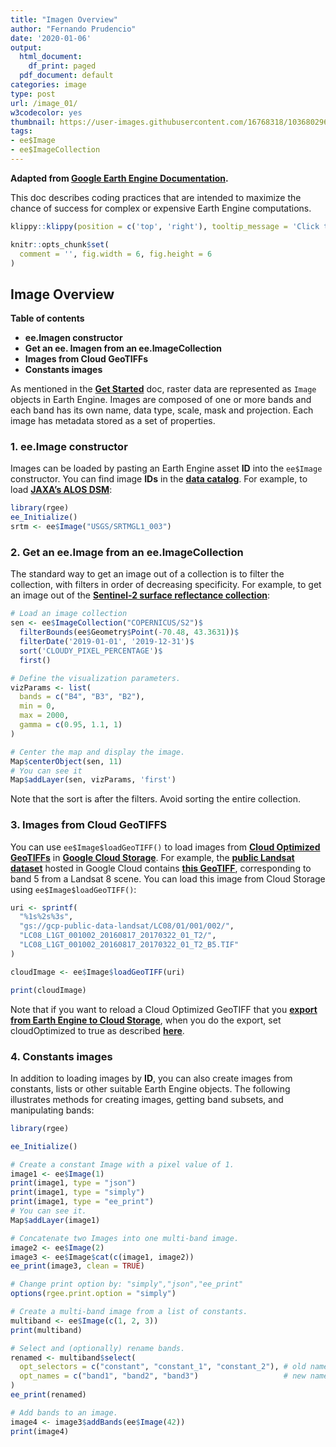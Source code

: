 ```yaml
---
title: "Imagen Overview"
author: "Fernando Prudencio"
date: '2020-01-06'
output:
  html_document:
    df_print: paged
  pdf_document: default
categories: image
type: post
url: /image_01/
w3codecolor: yes
thumbnail: https://user-images.githubusercontent.com/16768318/103680296-3fd3f700-4f86-11eb-8750-5a5920a87d18.png
tags:
- ee$Image
- ee$ImageCollection
---
```


**Adapted from [Google Earth Engine Documentation](https://developers.google.com/earth-engine/best_practices).**

This doc describes coding practices that are intended to maximize the chance of success for complex or expensive Earth Engine computations.

```r
klippy::klippy(position = c('top', 'right'), tooltip_message = 'Click to copy', tooltip_success = 'Done', all_precode = TRUE)
```


```r
knitr::opts_chunk$set(
  comment = '', fig.width = 6, fig.height = 6
)
```

## Image Overview 

**Table of contents**

* **ee.Imagen constructor**
* **Get an ee. Imagen from an ee.ImageCollection**
* **Images from Cloud GeoTIFFs**
* **Constants images**

As mentioned in the [**Get Started**](https://developers.google.com/earth-engine/guides/getstarted#earth-engine-data-structures) doc, raster data are represented as `Image` objects in Earth Engine. Images are composed of one or more bands and each band has its own name, data type, scale, mask and projection. Each image has metadata stored as a set of properties.

### 1. ee.Image constructor

Images can be loaded by pasting an Earth Engine asset **ID** into the `ee$Image` constructor. You can find image **IDs** in the [**data catalog**](https://developers.google.com/earth-engine/datasets). For example, to load [**JAXA's ALOS DSM**](https://developers.google.com/earth-engine/datasets/catalog/JAXA_ALOS_AW3D30_V2_2):


```r
library(rgee)
ee_Initialize()
srtm <- ee$Image("USGS/SRTMGL1_003")
```

### 2. Get an ee.Image from an ee.ImageCollection

The standard way to get an image out of a collection is to filter the collection, with filters in order of decreasing specificity. For example, to get an image out of the [**Sentinel-2 surface reflectance collection**](Sentinel-2 MSI: MultiSpectral Instrument, Level-1C):

```r
# Load an image collection
sen <- ee$ImageCollection("COPERNICUS/S2")$
  filterBounds(ee$Geometry$Point(-70.48, 43.3631))$
  filterDate('2019-01-01', '2019-12-31')$
  sort('CLOUDY_PIXEL_PERCENTAGE')$
  first()

# Define the visualization parameters.
vizParams <- list(
  bands = c("B4", "B3", "B2"),
  min = 0,
  max = 2000,
  gamma = c(0.95, 1.1, 1)
)

# Center the map and display the image.
Map$centerObject(sen, 11)
# You can see it
Map$addLayer(sen, vizParams, 'first')
```
Note that the sort is after the filters. Avoid sorting the entire collection.

### 3. Images from Cloud GeoTIFFS
You can use `ee$Image$loadGeoTIFF()` to load images from [**Cloud Optimized GeoTIFFs**](https://github.com/cogeotiff/cog-spec/blob/master/spec.md) in [**Google Cloud Storage**](https://cloud.google.com/storage). For example, the [**public Landsat dataset**](https://console.cloud.google.com/marketplace/details/usgs-public-data/landast?pli=1) hosted in Google Cloud contains [**this GeoTIFF**](https://console.cloud.google.com/storage/browser/_details/gcp-public-data-landsat/LC08/01/001/002/LC08_L1GT_001002_20160817_20170322_01_T2/LC08_L1GT_001002_20160817_20170322_01_T2_B5.TIF), corresponding to band 5 from a Landsat 8 scene. You can load this image from Cloud Storage using `ee$Image$loadGeoTIFF()`:

```r
uri <- sprintf(
  "%1s%2s%3s",
  "gs://gcp-public-data-landsat/LC08/01/001/002/",
  "LC08_L1GT_001002_20160817_20170322_01_T2/",
  "LC08_L1GT_001002_20160817_20170322_01_T2_B5.TIF"
)

cloudImage <- ee$Image$loadGeoTIFF(uri)

print(cloudImage)
```
Note that if you want to reload a Cloud Optimized GeoTIFF that you [**export from Earth Engine to Cloud Storage**](https://developers.google.com/earth-engine/guides/exporting#to-cloud-storage), when you do the export, set cloudOptimized to true as described [**here**](https://developers.google.com/earth-engine/guides/exporting#configuration-parameters).

### 4. Constants images
In addition to loading images by **ID**, you can also create images from constants, lists or other suitable Earth Engine objects. The following illustrates methods for creating images, getting band subsets, and manipulating bands:

```r
library(rgee)

ee_Initialize()

# Create a constant Image with a pixel value of 1.
image1 <- ee$Image(1)
print(image1, type = "json")
print(image1, type = "simply")
print(image1, type = "ee_print")
# You can see it.
Map$addLayer(image1)

# Concatenate two Images into one multi-band image.
image2 <- ee$Image(2)
image3 <- ee$Image$cat(c(image1, image2))
ee_print(image3, clean = TRUE)

# Change print option by: "simply","json","ee_print"
options(rgee.print.option = "simply")

# Create a multi-band image from a list of constants.
multiband <- ee$Image(c(1, 2, 3))
print(multiband)

# Select and (optionally) rename bands.
renamed <- multiband$select(
  opt_selectors = c("constant", "constant_1", "constant_2"), # old names
  opt_names = c("band1", "band2", "band3")                   # new names
)
ee_print(renamed)

# Add bands to an image.
image4 <- image3$addBands(ee$Image(42))
print(image4)
```
